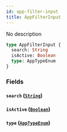 ```yaml
---
id: app-filter-input
title: AppFilterInput
---
```


No description

```graphql
type AppFilterInput {
  search: String
  isActive: Boolean
  type: AppTypeEnum
}
```

### Fields

#### `search` ([`String`](/developer/api-reference/scalars/string))

#### `isActive` ([`Boolean`](/developer/api-reference/scalars/boolean))

#### `type` ([`AppTypeEnum`](/developer/api-reference/enums/app-type-enum))
